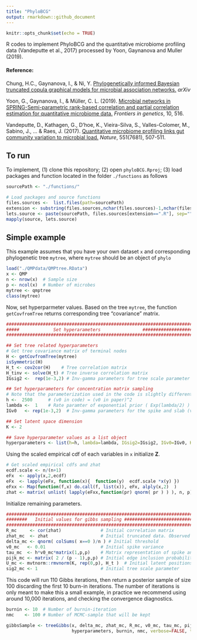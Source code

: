 ```yaml
---
title: "PhyloBCG"
output: rmarkdown::github_document
---
```


```r
knitr::opts_chunk$set(echo = TRUE)
```
R codes to implement PhyloBCG and the quantitative microbiome profiling data (Vandeputte et al., 2017) processed by Yoon, Gaynanova and Muller (2019).

#### Reference:  

Chung, H.C., Gaynanova, I., & Ni, Y. [Phylogenetically informed Bayesian truncated copula graphical models for microbial association networks.](https://arxiv.org/pdf/2105.05082.pdf) *arXiv*

Yoon, G., Gaynanova, I., & Müller, C. L. (2019). [Microbial networks in SPRING-Semi-parametric rank-based correlation and partial correlation estimation for quantitative microbiome data.](https://www.frontiersin.org/articles/10.3389/fgene.2019.00516/full?utm_source=S-TWT&utm_medium=SNET&utm_campaign=ECO_FGENE_XXXXXXXX_auto-dlvrit) *Frontiers in genetics*, 10, 516.

Vandeputte, D., Kathagen, G., D’hoe, K., Vieira-Silva, S., Valles-Colomer, M., Sabino, J., ... & Raes, J. (2017). [Quantitative microbiome profiling links gut community variation to microbial load.](https://www.nature.com/articles/nature24460) *Nature*, 551(7681), 507-511.

## To run
To implement, (1) clone this repository; (2) open ```phyloBCG.Rproj```; (3) load packages and function located in the folder ```./functions``` as follows
```r
sourcePath <- "./functions/"

# Load packages and source functions
files.sources <-  list.files(path=sourcePath)
extension <- substring(files.sources,nchar(files.sources)-1,nchar(files.sources))
lets.source <- paste(sourcePath, files.sources[extension==".R"], sep="")
mapply(source, lets.source) 
```

## Simple example
This example assumes that you have your own dataset ```x``` and corresponding phylogenetic tree ```mytree```, where ```mytree``` should be an object of ```phylo```

```r
load("./QMPdata/QMPtree.RData")
x <- QMP
n <- nrow(x)  # Sample size
p <- ncol(x)  # Number of microbes
mytree <- qmptree
class(mytree)
```


Now, set hyperparmeter values. Based on the tree ```mytree```, the function ```getCovfromTree``` returns corresponding tree "covariance" matrix. 
```r
########################################################################
#####             Set hyperarameters                ####################
########################################################################

## Set tree related hyperparameters
# Get tree covariance matrix of terminal nodes
H <- getCovfromTree(mytree)
isSymmetric(H)
H_t <- cov2cor(H)    # Tree correlation matrix
H_tinv <- solve(H_t) # Tree inverse correlation matrix 
IGsig2 <-  rep(1e-3,2) # Inv-gamma parameters for tree scale parameter (sigma^2)

## Set hyperparameters for concentration matrix sampling
# Note that the parameterization used in the code is slightly different from those in Wang (2014).  )
h <-  2500      # (v0 in code) = (v0 in paper)^2
lambda <-  1    # Rate paramter of exponential prior ( Exp(lambda/2) ) for SSVS 
IGv0   <- rep(1e-3,2)  # Inv-gamma parameters for the spike and slab (v0^2)

## Set latent space dimension
K <- 2 

## Save hyperparameter values as a list object
hyperparameters <- list(h=h, lambda=lambda, IGsig2=IGsig2, IGv0=IGv0, H_t=H_t, H_tinv=H_tinv )

```



Using the scaled empirical cdf of each variables in ```x``` initialize $\textbf{Z}$. 
```r
# Get scaled empirical cdfs and zhat
ecdf.scale <- n/(n+1)
eFx  <- apply(x,2,ecdf)
eFx  <- lapply(eFx, function(x){  function(y)  ecdf.scale *x(y) })
eFxx <- Map(function(f,x) do.call(f, list(x)), eFx, alply(x,2)  )
zhat <- matrix( unlist( lapply(eFxx,function(pr) qnorm( pr ) ) ), n, p)
```


Initialize remaining parameters.
```r
########################################################################
########   Initial values for gibbs sampling ###########################
########################################################################
R_mc     <- cor(zhat)               # Initial correlation matrix
zhat_mc  <- zhat                    # Initial truncated data. Observed data will be fixed
delta_mc <- qnorm( colSums( x==0 )/n ) # Initial threshold
v0_mc   <- 0.01                     # Initial spike variance
tau_mc  <- h*v0_mc*matrix(1,p,p)    # Matrix representation of spike and slab variances
pijk_mc <- matrix( 2 / (p - 1),p,p) # Initial edge inclusion probability matrix
U_mc <- mvtnorm::rmvnorm(K, rep(0,p), H_t )  # Initial latent positions
sig2_mc <- 1                        # Initial tree scale parameter
```


This code will run 110 Gibbs iterations, then return a posterior sample of size 100 discarding the first 10 burn-in iterations. The number of iterations is only meant to make this a small example, in practice we recommend using around 10,000 iterations, and checking the convergence diagnostics.
```r
burnin <- 10  # Number of burnin-iteration
nmc    <- 100 # Number of MCMC-sample that will be kept

gibbsSample <- treeGibbs(x, delta_mc, zhat_mc, R_mc, v0_mc, tau_mc, pijk_mc, U_mc, sig2_mc,
                         hyperparameters, burnin, nmc, verbose=FALSE, thin=NULL)

```















